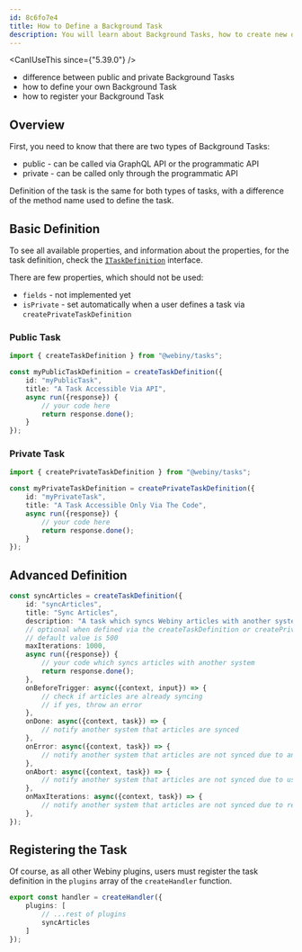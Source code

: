 ```yaml
---
id: 8c6fo7e4
title: How to Define a Background Task
description: You will learn about Background Tasks, how to create new definitions, how to trigger them and how to handle the task run.
---
```



<CanIUseThis since={"5.39.0"} />

<WhatYouWillLearn>

- difference between public and private Background Tasks
- how to define your own Background Task
- how to register your Background Task

</WhatYouWillLearn>


## Overview

First, you need to know that there are two types of Background Tasks:
- public - can be called via GraphQL API or the programmatic API
- private - can be called only through the programmatic API

Definition of the task is the same for both types of tasks, with a difference of the method name used to define the task.


## Basic Definition

To see all available properties, and information about the properties, for the task definition, check the [`ITaskDefinition`](https://github.com/webiny/webiny-js/blob/abb442c6d67c97980b8053c5e53db7fb4fec88b4/packages/tasks/src/types.ts#L328) interface.

There are few properties, which should not be used:
 - `fields` - not implemented yet
 - `isPrivate` - set automatically when a user defines a task via `createPrivateTaskDefinition`

### Public Task
```typescript
import { createTaskDefinition } from "@webiny/tasks";

const myPublicTaskDefinition = createTaskDefinition({
    id: "myPublicTask",
    title: "A Task Accessible Via API",
    async run({response}) {
        // your code here
        return response.done();
    }
});
```

### Private Task
```typescript
import { createPrivateTaskDefinition } from "@webiny/tasks";

const myPrivateTaskDefinition = createPrivateTaskDefinition({
    id: "myPrivateTask",
    title: "A Task Accessible Only Via The Code",
    async run({response}) {
        // your code here
        return response.done();
    }
});
```

## Advanced Definition
 

```typescript
const syncArticles = createTaskDefinition({
    id: "syncArticles",
    title: "Sync Articles",
    description: "A task which syncs Webiny articles with another system.",
    // optional when defined via the createTaskDefinition or createPrivateTaskDefinition method
    // default value is 500
    maxIterations: 1000,
    async run({response}) {
        // your code which syncs articles with another system
        return response.done();
    },
    onBeforeTrigger: async({context, input}) => {
        // check if articles are already syncing
        // if yes, throw an error
    },
    onDone: async({context, task}) => {
        // notify another system that articles are synced
    },
    onError: async({context, task}) => {
        // notify another system that articles are not synced due to an error
    },
    onAbort: async({context, task}) => {
        // notify another system that articles are not synced due to user aborting the task
    },
    onMaxIterations: async({context, task}) => {
        // notify another system that articles are not synced due to reaching max iterations of the task
    },
});
```

## Registering the Task

Of course, as all other Webiny plugins, users must register the task definition in the `plugins` array of the `createHandler` function.
```typescript
export const handler = createHandler({
    plugins: [
        // ...rest of plugins
        syncArticles
    ]
});
```
